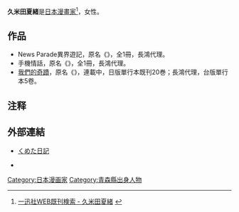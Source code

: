 {{Japanese|japanese=久米田 夏緒|kana=くめた なつお|romaji=Kumeta Natsuo}}
{{漫畫}}
'''久米田夏緒'''是[[日本|日本]][[漫畫家|漫畫家]]<ref>{{ja}}[http://data.ichijinsha.co.jp/book/booksearch/booksearch_list.php?WRITER=%B5%D7%CA%C6%C5%C4%B2%C6%BD%EF&TYPE=and&WI=548 一迅社WEB既刊検索 - 久米田夏緒] {{Wayback|url=http://data.ichijinsha.co.jp/book/booksearch/booksearch_list.php?WRITER=%B5%D7%CA%C6%C5%C4%B2%C6%BD%EF&TYPE=and&WI=548 |date=20190221080534 }}</ref>，女性。

==作品==
*News Parade異界遊記，原名《{{lang|ja|ニュースパレード}}》，全1冊，長鴻代理。
*手機情話，原名《{{lang|ja|携帯寓話}}》，全1冊，長鴻代理。
*[[我們的奇蹟|我們的奇蹟]]，原名《{{lang|ja|ボクラノキセキ}}》，連載中，日版單行本既刊20巻；長鴻代理，台版單行本5卷。

==注释==
{{Reflist}}

==外部連結==
*{{ja}}[http://d.hatena.ne.jp/kumenatsu7/ くめた日記] {{Wayback|url=http://d.hatena.ne.jp/kumenatsu7/ |date=20181120003335 }}
* {{Twitter|kume_natsu|久米田夏緒}}

{{Japanese cartoonist-stub}}
{{DEFAULTSORT:Kumeta Natsuo}}
[[Category:日本漫画家|Category:日本漫画家]]
[[Category:青森縣出身人物|Category:青森縣出身人物]]